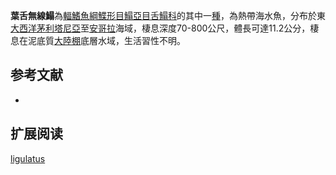 {{Speciesbox
| name = 葉舌無線鰨
| image = 
| image_width = 250px
| image_caption = 
| status = LC
| status_system = IUCN3.1
| genus = Symphurus
| species = ligulatus
| authority = [[Cocco|Cocco]], [[1844|1844]]
| synonyms = *''Bibronia ligulata,Cocco, 1844''
*''Bibronia liculata,Cocco, 1844''
}}

'''葉舌無線鰨'''為[[輻鰭魚綱|輻鰭魚綱]][[鰈形目|鰈形目]][[鰨亞目|鰨亞目]][[舌鰨科|舌鰨科]]的其中一[[種|種]]，為熱帶海水魚，分布於東[[大西洋|大西洋]][[茅利塔尼亞|茅利塔尼亞]]至[[安哥拉|安哥拉]]海域，棲息深度70-800公尺，體長可達11.2公分，棲息在泥底質[[大陸棚|大陸棚]]底層水域，生活習性不明。
==参考文献==
*{{FishBase_species|genus=Symphurus |species=ligulatus|year=2014|month=4}}

== 扩展阅读 ==
{{refbegin}}
{{wikispecies-inline|Symphurus ligulatus|葉舌無線鰨}}
{{refend}}
{{Taxonbar|from=Q948115}}

[[Category:無線鰨屬|ligulatus]]


{{魚類小作品}}